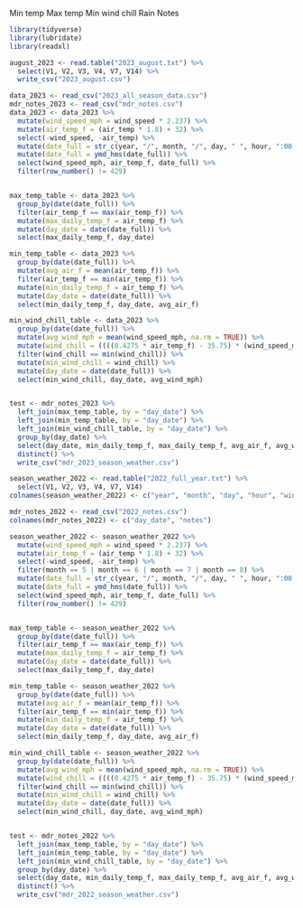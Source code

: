 Min temp
Max temp
Min wind chill
Rain
Notes
```r
library(tidyverse)
library(lubridate)
library(readxl)
```

```r
august_2023 <- read.table("2023_august.txt") %>% 
  select(V1, V2, V3, V4, V7, V14) %>% 
  write_csv("2023_august.csv")
```


```r
data_2023 <- read_csv("2023_all_season_data.csv")
mdr_notes_2023 <- read_csv("mdr_notes.csv")
data_2023 <- data_2023 %>% 
  mutate(wind_speed_mph = wind_speed * 2.237) %>% 
  mutate(air_temp_f = (air_temp * 1.8) + 32) %>% 
  select(-wind_speed, -air_temp) %>% 
  mutate(date_full = str_c(year, "/", month, "/", day, " ", hour, ":00:00")) %>% 
  mutate(date_full = ymd_hms(date_full)) %>% 
  select(wind_speed_mph, air_temp_f, date_full) %>% 
  filter(row_number() != 429)


max_temp_table <- data_2023 %>% 
  group_by(date(date_full)) %>% 
  filter(air_temp_f == max(air_temp_f)) %>% 
  mutate(max_daily_temp_f = air_temp_f) %>% 
  mutate(day_date = date(date_full)) %>% 
  select(max_daily_temp_f, day_date)

min_temp_table <- data_2023 %>% 
  group_by(date(date_full)) %>%
  mutate(avg_air_f = mean(air_temp_f)) %>%
  filter(air_temp_f == min(air_temp_f)) %>% 
  mutate(min_daily_temp_f = air_temp_f) %>% 
  mutate(day_date = date(date_full)) %>% 
  select(min_daily_temp_f, day_date, avg_air_f)

min_wind_chill_table <- data_2023 %>% 
  group_by(date(date_full)) %>% 
  mutate(avg_wind_mph = mean(wind_speed_mph, na.rm = TRUE)) %>% 
  mutate(wind_chill = ((((0.4275 * air_temp_f) - 35.75) * (wind_speed_mph^0.16)) + (0.6215 * air_temp_f) + 35.74)) %>%
  filter(wind_chill == min(wind_chill)) %>% 
  mutate(min_wind_chill = wind_chill) %>% 
  mutate(day_date = date(date_full)) %>% 
  select(min_wind_chill, day_date, avg_wind_mph)


test <- mdr_notes_2023 %>%
  left_join(max_temp_table, by = "day_date") %>%
  left_join(min_temp_table, by = "day_date") %>% 
  left_join(min_wind_chill_table, by = "day_date") %>% 
  group_by(day_date) %>%
  select(day_date, min_daily_temp_f, max_daily_temp_f, avg_air_f, avg_wind_mph, min_wind_chill, notes) %>% 
  distinct() %>% 
  write_csv("mdr_2023_season_weather.csv")
```


```r
season_weather_2022 <- read.table("2022_full_year.txt") %>% 
  select(V1, V2, V3, V4, V7, V14)
colnames(season_weather_2022) <- c("year", "month", "day", "hour", "wind_speed", "air_temp")
```

```r
mdr_notes_2022 <- read_csv("2022_notes.csv")
colnames(mdr_notes_2022) <- c("day_date", "notes")

season_weather_2022 <- season_weather_2022 %>% 
  mutate(wind_speed_mph = wind_speed * 2.237) %>% 
  mutate(air_temp_f = (air_temp * 1.8) + 32) %>% 
  select(-wind_speed, -air_temp) %>% 
  filter(month == 5 | month == 6 | month == 7 | month == 8) %>% 
  mutate(date_full = str_c(year, "/", month, "/", day, " ", hour, ":00:00")) %>% 
  mutate(date_full = ymd_hms(date_full)) %>% 
  select(wind_speed_mph, air_temp_f, date_full) %>% 
  filter(row_number() != 429)


max_temp_table <- season_weather_2022 %>% 
  group_by(date(date_full)) %>% 
  filter(air_temp_f == max(air_temp_f)) %>% 
  mutate(max_daily_temp_f = air_temp_f) %>% 
  mutate(day_date = date(date_full)) %>% 
  select(max_daily_temp_f, day_date)

min_temp_table <- season_weather_2022 %>% 
  group_by(date(date_full)) %>%
  mutate(avg_air_f = mean(air_temp_f)) %>%
  filter(air_temp_f == min(air_temp_f)) %>% 
  mutate(min_daily_temp_f = air_temp_f) %>% 
  mutate(day_date = date(date_full)) %>% 
  select(min_daily_temp_f, day_date, avg_air_f)

min_wind_chill_table <- season_weather_2022 %>% 
  group_by(date(date_full)) %>% 
  mutate(avg_wind_mph = mean(wind_speed_mph, na.rm = TRUE)) %>% 
  mutate(wind_chill = ((((0.4275 * air_temp_f) - 35.75) * (wind_speed_mph^0.16)) + (0.6215 * air_temp_f) + 35.74)) %>%
  filter(wind_chill == min(wind_chill)) %>% 
  mutate(min_wind_chill = wind_chill) %>% 
  mutate(day_date = date(date_full)) %>% 
  select(min_wind_chill, day_date, avg_wind_mph)


test <- mdr_notes_2022 %>%
  left_join(max_temp_table, by = "day_date") %>%
  left_join(min_temp_table, by = "day_date") %>% 
  left_join(min_wind_chill_table, by = "day_date") %>% 
  group_by(day_date) %>%
  select(day_date, min_daily_temp_f, max_daily_temp_f, avg_air_f, avg_wind_mph, min_wind_chill, notes) %>% 
  distinct() %>% 
  write_csv("mdr_2022_season_weather.csv")
```

